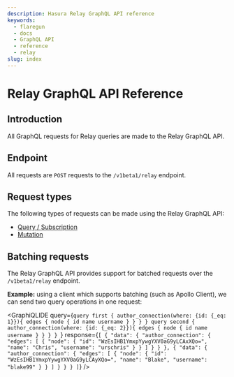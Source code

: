 ```yaml
---
description: Hasura Relay GraphQL API reference
keywords:
  - flaregun
  - docs
  - GraphQL API
  - reference
  - relay
slug: index
---
```



# Relay GraphQL API Reference

## Introduction

All GraphQL requests for Relay queries are made to the Relay GraphQL API.

## Endpoint

All requests are `POST` requests to the `/v1beta1/relay` endpoint.

## Request types

The following types of requests can be made using the Relay GraphQL API:

- [Query / Subscription](/graphql/core/api-reference/relay-graphql-api/query.mdx)
- [Mutation](/graphql/core/api-reference/relay-graphql-api/mutation.mdx)

## Batching requests

The Relay GraphQL API provides support for batched requests over the
`/v1beta1/relay` endpoint.

**Example:** using a client which supports batching (such as Apollo
Client), we can send two query operations in one request:

<GraphiQLIDE
  query={`query first {
  author_connection(where: {id: {_eq: 1}}){
    edges {
      node {
        id
        name
        username
      }
    }
  }
}
query second {
  author_connection(where: {id: {_eq: 2}}){
    edges {
      node {
        id
        name
        username
      }
    }
  }
}
`}
  response={`[
  {
    "data": {
      "author_connection": {
        "edges": [
          {
            "node": {
              "id": "WzEsIHB1YmxpYywgYXV0aG9yLCAxXQo=",
              "name": "Chris",
              "username": "urschris"
            }
          }
        ]
      }
    }
  },
  {
  "data": {
      "author_connection": {
        "edges": [
          {
            "node": {
              "id": "WzEsIHB1YmxpYywgYXV0aG9yLCAyXQo=",
              "name": "Blake",
              "username": "blake99"
            }
          }
        ]
      }
    }
  }
]`}
/>
